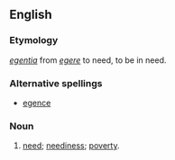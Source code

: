 ==English==

===Etymology===
{{L.}} ''[[egentia]]'' from ''[[egere]]'' to need, to be in need.

===Alternative spellings===
*[[egence]]

===Noun===
{{en-noun|egencies}}

#{{obsolete}} [[need]]; [[neediness]]; [[poverty]].